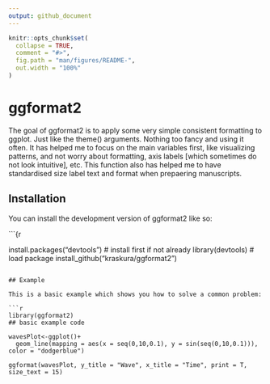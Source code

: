 ```yaml
---
output: github_document
---
```


<!-- README.md is generated from README.Rmd. Please edit that file -->

```r
knitr::opts_chunk$set(
  collapse = TRUE,
  comment = "#>",
  fig.path = "man/figures/README-",
  out.width = "100%"
)
```

# ggformat2

<!-- badges: start -->
<!-- badges: end -->

The goal of ggformat2 is to apply some very simple consistent formatting to ggplot. Just like the theme() arguments. Nothing too fancy and using it often. It has helped me to focus on the main variables first, like visualizing patterns, and not worry about formatting, axis labels [which sometimes do not look intuitive], etc. This function also has helped me to have standardised size label text and format when prepaering manuscripts.

## Installation

You can install the development version of ggformat2 like so:

```{r

install.packages("devtools") # install first if not already 
library(devtools) # load package 
install_github("kraskura/ggformat2")



```

## Example

This is a basic example which shows you how to solve a common problem:

```r
library(ggformat2)
## basic example code

wavesPlot<-ggplot()+
  geom_line(mapping = aes(x = seq(0,10,0.1), y = sin(seq(0,10,0.1))), color = "dodgerblue")

ggformat(wavesPlot, y_title = "Wave", x_title = "Time", print = T, size_text = 15)

```
